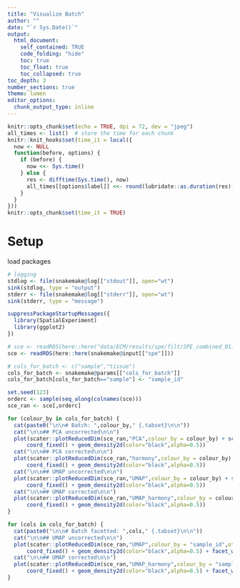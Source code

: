 ```yaml
---
title: "Visualize Batch"
author: ""
date: "`r Sys.Date()`"
output: 
  html_document:
    self_contained: TRUE
    code_folding: "hide"
    toc: true
    toc_float: true
    toc_collapsed: true
toc_depth: 3
number_sections: true
theme: lumen
editor_options:
  chunk_output_type: inline
---
```


```r
knitr::opts_chunk$set(echo = TRUE, dpi = 72, dev = "jpeg")
all_times <- list()  # store the time for each chunk
knitr::knit_hooks$set(time_it = local({
  now <- NULL
  function(before, options) {
    if (before) {
      now <<- Sys.time()
    } else {
      res <- difftime(Sys.time(), now)
      all_times[[options$label]] <<- round(lubridate::as.duration(res))
    }
  }
}))
knitr::opts_chunk$set(time_it = TRUE)
```
# Setup

load packages

```r
# logging
stdlog <- file(snakemake@log[["stdout"]], open="wt")
sink(stdlog, type = "output")
stderr <- file(snakemake@log[["stderr"]], open="wt")
sink(stderr, type = "message")

suppressPackageStartupMessages({
  library(SpatialExperiment)
  library(ggplot2)
})
```

```r
# sce <- readRDS(here::here("data/ECM/results/spe/filt/SPE_combined_01.rds"))
sce <- readRDS(here::here(snakemake@input[["spe"]]))

# cols_for_batch <- c("sample","tissue")
cols_for_batch <- snakemake@params[["cols_for_batch"]]
cols_for_batch[cols_for_batch=="sample"] <- "sample_id"
```


```r
set.seed(123)
orderc <- sample(seq_along(colnames(sce)))
sce_ran <- sce[,orderc]
```

```r
for (colour_by in cols_for_batch) {
  cat(paste0("\n\n# Batch: ",colour_by," {.tabset}\n\n"))
  cat("\n\n## PCA uncorrected\n\n")
  plot(scater::plotReducedDim(sce_ran,"PCA",colour_by = colour_by) + scale_color_viridis_d() +
      coord_fixed() + geom_density2d(color="black",alpha=0.5))
  cat("\n\n## PCA corrected\n\n")
  plot(scater::plotReducedDim(sce_ran,"harmony",colour_by = colour_by) + scale_color_viridis_d() +
      coord_fixed() + geom_density2d(color="black",alpha=0.5))
  cat("\n\n## UMAP uncorrected\n\n")
  plot(scater::plotReducedDim(sce_ran,"UMAP",colour_by = colour_by) + scale_color_viridis_d() +
      coord_fixed() + geom_density2d(color="black",alpha=0.5))
  cat("\n\n## UMAP corrected\n\n")
  plot(scater::plotReducedDim(sce_ran,"UMAP_harmony",colour_by = colour_by) + scale_color_viridis_d() +
      coord_fixed() + geom_density2d(color="black",alpha=0.5))
}
```



```r
for (cols in cols_for_batch) {
  cat(paste0("\n\n# Batch facetted: ",cols," {.tabset}\n\n"))
  cat("\n\n## UMAP uncorrected\n\n")
  plot(scater::plotReducedDim(sce_ran,"UMAP",colour_by = "sample_id",other_fields=c(color_sample=cols)) + scale_color_viridis_d() +
      coord_fixed() + geom_density2d(color="black",alpha=0.5) + facet_wrap(dplyr::vars(!!dplyr::sym(cols))) + theme(legend.position = "none"))
  cat("\n\n## UMAP corrected\n\n")
  plot(scater::plotReducedDim(sce_ran,"UMAP_harmony",colour_by = "sample_id",other_fields=c(color_sample=cols)) + scale_color_viridis_d() +
      coord_fixed() + geom_density2d(color="black",alpha=0.5) + facet_wrap(dplyr::vars(!!dplyr::sym(cols))) + theme(legend.position = "none"))
}
```
